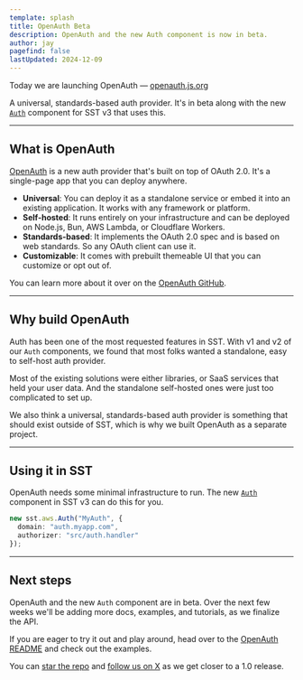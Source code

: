 ```yaml
---
template: splash
title: OpenAuth Beta
description: OpenAuth and the new Auth component is now in beta.
author: jay
pagefind: false
lastUpdated: 2024-12-09
---
```



Today we are launching OpenAuth — [openauth.js.org](https://openauth.js.org/)

A universal, standards-based auth provider. It's in beta along with the new [`Auth`](/docs/component/aws/auth) component for SST v3 that uses this.

<YouTube id="mKKx8uXw5ak" posterQuality="high" />

---

## What is OpenAuth

[OpenAuth](https://openauth.js.org/) is a new auth provider that's built on top of OAuth 2.0. It's a single-page app that you can deploy anywhere.

 - **Universal**: You can deploy it as a standalone service or embed it into an existing application. It works with any framework or platform.
 - **Self-hosted**: It runs entirely on your infrastructure and can be deployed on Node.js, Bun, AWS Lambda, or Cloudflare Workers.
 - **Standards-based**: It implements the OAuth 2.0 spec and is based on web standards. So any OAuth client can use it.
 - **Customizable**: It comes with prebuilt themeable UI that you can customize or opt out of.

<YouTube id="SSjNUuQ06tk" posterQuality="high" />

You can learn more about it over on the [OpenAuth GitHub](https://github.com/openauthjs/openauth).

---

## Why  build OpenAuth

Auth has been one of the most requested features in SST. With v1 and v2 of our `Auth` components, we found that most folks wanted a standalone, easy to self-host auth provider.

Most of the existing solutions were either libraries, or SaaS services that held your user data. And the standalone self-hosted ones were just too complicated to set up.

We also think a universal, standards-based auth provider is something that should exist outside of SST, which is why we built OpenAuth as a separate project.

---

## Using it in SST

OpenAuth needs some minimal infrastructure to run. The new [`Auth`](/docs/component/aws/auth) component in SST v3 can do this for you.

```ts title="sst.config.ts"
new sst.aws.Auth("MyAuth", {
  domain: "auth.myapp.com",
  authorizer: "src/auth.handler"
});
```

---

## Next steps

OpenAuth and the new `Auth` component are in beta. Over the next few weeks we'll be adding more docs, examples, and tutorials, as we finalize the API.

If you are eager to try it out and play around, head over to the [OpenAuth README](https://github.com/openauthjs/openauth) and check out the examples.

You can [star the repo](https://github.com/openauthjs/openauth) and [follow us on X](https://x.com/SST_dev) as we get closer to a 1.0 release.
